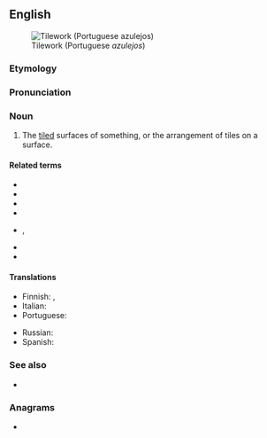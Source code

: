 ==English==
{{wiki}}
[[Image:Azulejos Parque Eduardo VII-2.jpg|thumb|Tilework (Portuguese ''azulejos'')]]

===Etymology===
{{compound|en|tile|work}}

===Pronunciation===
{{rfp|en}}

===Noun===
{{en-noun|-}}

# The [[tile]]d surfaces of something, or the arrangement of tiles on a surface.
#: {{ux|en|Decorative '''tilework''' typically takes the form of mosaic upon the walls, floor, or ceiling of a building.}}

====Related terms====
* {{l|en|set tiles}}
* {{l|en|tile}}
* {{l|en|tiler}}
* {{l|en|tilemaker}}
* {{l|en|tilesetter}}, {{l|en|tile setter}}
* {{l|en|tileworker}}
* {{l|en|tileworks}}

====Translations====
{{trans-top|the tiled surfaces of something, or the arrangement of tiles on a surface}}
* Finnish: {{t|fi|laatoitus}}, {{t|fi|kaakelointi}}
* Italian: {{t-needed|it}}
* Portuguese: {{t-needed|pt}}
{{trans-mid}}
* Russian: {{t-needed|ru}}
* Spanish: {{t|es|[[trabajo]] de [[azulejo]]|m}}
{{trans-bottom}}

===See also===
* {{l|en|azulejo}}

===Anagrams===
* {{anagrams|en|a=eiklortw|wortlike}}